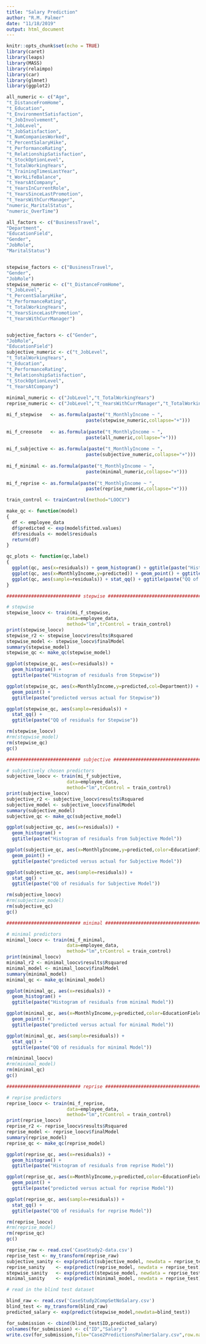 ```yaml
---
title: "Salary Prediction"
author: "R.M. Palmer"
date: "11/18/2019"
output: html_document
---
```


```r
knitr::opts_chunk$set(echo = TRUE)
library(caret)
library(leaps)
library(MASS)
library(relaimpo)
library(car)
library(glmnet)
library(ggplot2)
```

```r
all_numeric <- c("Age",
"t_DistanceFromHome",
"t_Education",
"t_EnvironmentSatisfaction",
"t_JobInvolvement",
"t_JobLevel",
"t_JobSatisfaction",
"t_NumCompaniesWorked",
"t_PercentSalaryHike",
"t_PerformanceRating",
"t_RelationshipSatisfaction",
"t_StockOptionLevel",
"t_TotalWorkingYears",
"t_TrainingTimesLastYear",
"t_WorkLifeBalance",
"t_YearsAtCompany",
"t_YearsInCurrentRole",
"t_YearsSinceLastPromotion",
"t_YearsWithCurrManager",
"numeric_MaritalStatus",
"numeric_OverTime")

all_factors <- c("BusinessTravel",
"Department",
"EducationField",
"Gender",
"JobRole",
"MaritalStatus")


stepwise_factors <- c("BusinessTravel",
"Gender",
"JobRole")
stepwise_numeric <- c("t_DistanceFromHome",
"t_JobLevel",
"t_PercentSalaryHike",
"t_PerformanceRating",
"t_TotalWorkingYears",
"t_YearsSinceLastPromotion",
"t_YearsWithCurrManager")


subjective_factors <- c("Gender",
"JobRole",
"EducationField")
subjective_numeric <- c("t_JobLevel",
"t_TotalWorkingYears",
"t_Education",
"t_PerformanceRating",
"t_RelationshipSatisfaction",
"t_StockOptionLevel",
"t_YearsAtCompany")
                      
minimal_numeric <- c("JobLevel","t_TotalWorkingYears")
reprise_numeric <- c("JobLevel","t_YearsWithCurrManager","t_TotalWorkingYears")

mi_f_stepwise   <- as.formula(paste("t_MonthlyIncome ~ ",
                             paste(stepwise_numeric,collapse="+")))
                             
mi_f_creosote   <- as.formula(paste("t_MonthlyIncome ~ ",
                             paste(all_numeric,collapse="+")))
                             
mi_f_subjective <- as.formula(paste("t_MonthlyIncome ~ ",
                             paste(subjective_numeric,collapse="+")))
                             
mi_f_minimal <- as.formula(paste("t_MonthlyIncome ~ ",
                             paste(minimal_numeric,collapse="+")))
                             
mi_f_reprise <- as.formula(paste("t_MonthlyIncome ~ ",
                             paste(reprise_numeric,collapse="+")))

train_control <- trainControl(method="LOOCV")
```

```r
make_qc <- function(model) 
{
  df <- employee_data
  df$predicted <- exp(model$fitted.values)
  df$residuals <- model$residuals
  return(df)
}

qc_plots <- function(qc,label)
{
  ggplot(qc, aes(x=residuals)) + geom_histogram() + ggtitle(paste("Histograme of ",label,"residuals"))
  ggplot(qc, aes(x=MonthlyIncome,y=predicted)) + geom_point() + ggtitle(paste("predicted versus actual for ",label))
  ggplot(qc, aes(sample=residuals)) + stat_qq() + ggtitle(paste("QQ of residuals for",label))
}
```

```r
########################### stepwise ###################################

# stepwise
stepwise_loocv <- train(mi_f_stepwise,
                      data=employee_data,
                      method="lm",trControl = train_control)
print(stepwise_loocv)
stepwise_r2 <- stepwise_loocv$results$Rsquared
stepwise_model <- stepwise_loocv$finalModel
summary(stepwise_model)
stepwise_qc <- make_qc(stepwise_model)
```
```r
ggplot(stepwise_qc, aes(x=residuals)) + 
  geom_histogram() + 
  ggtitle(paste("Histogram of residuals from Stepwise"))
```
```r
ggplot(stepwise_qc, aes(x=MonthlyIncome,y=predicted,col=Department)) +
  geom_point() + 
  ggtitle(paste("predicted versus actual for Stepwise"))
```
```r
ggplot(stepwise_qc, aes(sample=residuals)) +
  stat_qq() + 
  ggtitle(paste("QQ of residuals for Stepwise"))
```

```r
rm(stepwise_loocv)
#rm(stepwise_model)
rm(stepwise_qc)
gc()
```


```r
########################### subjective ###################################

# subjectively chosen predictors
subjective_loocv <- train(mi_f_subjective,
                      data=employee_data,
                      method="lm",trControl = train_control)
print(subjective_loocv)
subjective_r2 <- subjective_loocv$results$Rsquared
subjective_model <- subjective_loocv$finalModel
summary(subjective_model)
subjective_qc <- make_qc(subjective_model)
```

```r
ggplot(subjective_qc, aes(x=residuals)) + 
  geom_histogram() + 
  ggtitle(paste("Histogram of residuals from Subjective Model"))
```

```r
ggplot(subjective_qc, aes(x=MonthlyIncome,y=predicted,color=EducationField)) +
  geom_point() + 
  ggtitle(paste("predicted versus actual for Subjective Model"))
```

```r
ggplot(subjective_qc, aes(sample=residuals)) +
  stat_qq() + 
  ggtitle(paste("QQ of residuals for Subjective Model"))
```

```r
rm(subjective_loocv)
#rm(subjective_model)
rm(subjective_qc)
gc()
```

```r
########################### minimal ###################################

# minimal predictors
minimal_loocv <- train(mi_f_minimal,
                      data=employee_data,
                      method="lm",trControl = train_control)
print(minimal_loocv)
minimal_r2 <- minimal_loocv$results$Rsquared
minimal_model <- minimal_loocv$finalModel
summary(minimal_model)
minimal_qc <- make_qc(minimal_model)
```

```r
ggplot(minimal_qc, aes(x=residuals)) + 
  geom_histogram() + 
  ggtitle(paste("Histogram of residuals from minimal Model"))
```

```r
ggplot(minimal_qc, aes(x=MonthlyIncome,y=predicted,color=EducationField)) +
  geom_point() + 
  ggtitle(paste("predicted versus actual for minimal Model"))
```

```r
ggplot(minimal_qc, aes(sample=residuals)) +
  stat_qq() + 
  ggtitle(paste("QQ of residuals for minimal Model"))
```

```r
rm(minimal_loocv)
#rm(minimal_model)
rm(minimal_qc)
gc()
```

```r
########################### reprise ###################################

# reprise predictors
reprise_loocv <- train(mi_f_reprise,
                      data=employee_data,
                      method="lm",trControl = train_control)
print(reprise_loocv)
reprise_r2 <- reprise_loocv$results$Rsquared
reprise_model <- reprise_loocv$finalModel
summary(reprise_model)
reprise_qc <- make_qc(reprise_model)
```

```r
ggplot(reprise_qc, aes(x=residuals)) + 
  geom_histogram() + 
  ggtitle(paste("Histogram of residuals from reprise Model"))
```

```r
ggplot(reprise_qc, aes(x=MonthlyIncome,y=predicted,color=EducationField)) +
  geom_point() + 
  ggtitle(paste("predicted versus actual for reprise Model"))
```

```r
ggplot(reprise_qc, aes(sample=residuals)) +
  stat_qq() + 
  ggtitle(paste("QQ of residuals for reprise Model"))
```

```r
rm(reprise_loocv)
#rm(reprise_model)
rm(reprise_qc)
gc()
```


```r
reprise_raw <- read.csv('CaseStudy2-data.csv')
reprise_test <- my_transform(reprise_raw)
subjective_sanity <- exp(predict(subjective_model, newdata = reprise_test))
reprise_sanity    <- exp(predict(reprise_model, newdata = reprise_test))
stepwise_sanity   <- exp(predict(stepwise_model, newdata = reprise_test))
minimal_sanity    <- exp(predict(minimal_model, newdata = reprise_test))
```


```r
# read in the blind test dataset

blind_raw <- read.csv('CaseStudy2CompSetNoSalary.csv')
blind_test <- my_transform(blind_raw)
predicted_salary <- exp(predict(stepwise_model,newdata=blind_test))

for_submission <- cbind(blind_test$ID,predicted_salary)
colnames(for_submission) <- c("ID","Salary")
write.csv(for_submission,file="Case2PredictionsPalmerSalary.csv",row.names=FALSE,quote=FALSE)

```
